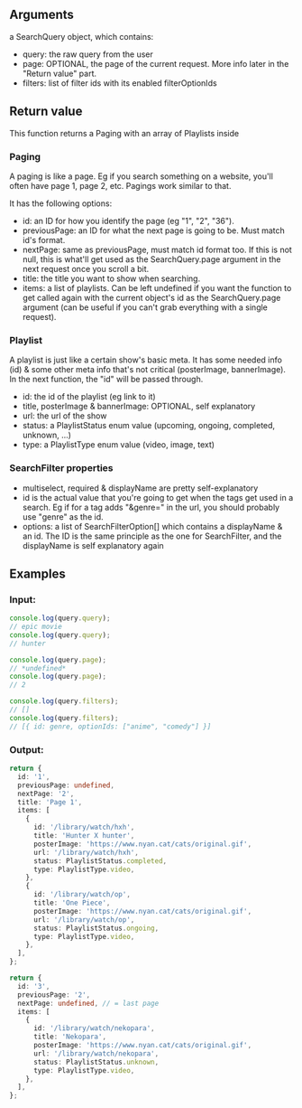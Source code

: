 ## Arguments

a SearchQuery object, which contains:

- query: the raw query from the user
- page: OPTIONAL, the page of the current request. More info later in the "Return value" part.
- filters: list of filter ids with its enabled filterOptionIds

## Return value

This function returns a Paging with an array of Playlists inside

### Paging

A paging is like a page. Eg if you search something on a website, you'll often have page 1, page 2, etc. Pagings work similar to that.

It has the following options:

- id: an ID for how you identify the page (eg "1", "2", "36").
- previousPage: an ID for what the next page is going to be. Must match id's format.
- nextPage: same as previousPage, must match id format too. If this is not null, this is what'll get used as the SearchQuery.page argument in the next request once you scroll a bit.
- title: the title you want to show when searching.
- items: a list of playlists. Can be left undefined if you want the function to get called again with the current object's id as the SearchQuery.page argument (can be useful if you can't grab everything with a single request).

### Playlist

A playlist is just like a certain show's basic meta. It has some needed info (id) & some other meta info that's not critical (posterImage, bannerImage). In the next function, the "id" will be passed through.

- id: the id of the playlist (eg link to it)
- title, posterImage & bannerImage: OPTIONAL, self explanatory
- url: the url of the show
- status: a PlaylistStatus enum value (upcoming, ongoing, completed, unknown, ...)
- type: a PlaylistType enum value (video, image, text)

### SearchFilter properties

- multiselect, required & displayName are pretty self-explanatory
- id is the actual value that you're going to get when the tags get used in a search. Eg if for a tag adds "&genre=" in the url, you should probably use "genre" as the id.
- options: a list of SearchFilterOption[] which contains a displayName & an id. The ID is the same principle as the one for SearchFilter, and the displayName is self explanatory again

## Examples

### Input:

```ts
console.log(query.query);
// epic movie
console.log(query.query);
// hunter

console.log(query.page);
// *undefined*
console.log(query.page);
// 2

console.log(query.filters);
// []
console.log(query.filters);
// [{ id: genre, optionIds: ["anime", "comedy"] }]
```

### Output:

```ts
return {
  id: '1',
  previousPage: undefined,
  nextPage: '2',
  title: 'Page 1',
  items: [
    {
      id: '/library/watch/hxh',
      title: 'Hunter X hunter',
      posterImage: 'https://www.nyan.cat/cats/original.gif',
      url: '/library/watch/hxh',
      status: PlaylistStatus.completed,
      type: PlaylistType.video,
    },
    {
      id: '/library/watch/op',
      title: 'One Piece',
      posterImage: 'https://www.nyan.cat/cats/original.gif',
      url: '/library/watch/op',
      status: PlaylistStatus.ongoing,
      type: PlaylistType.video,
    },
  ],
};
```

```ts
return {
  id: '3',
  previousPage: '2',
  nextPage: undefined, // = last page
  items: [
    {
      id: '/library/watch/nekopara',
      title: 'Nekopara',
      posterImage: 'https://www.nyan.cat/cats/original.gif',
      url: '/library/watch/nekopara',
      status: PlaylistStatus.unknown,
      type: PlaylistType.video,
    },
  ],
};
```
